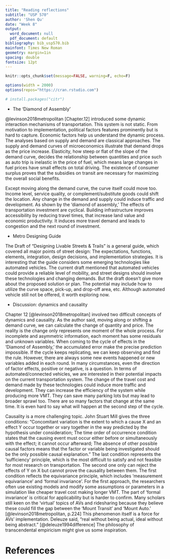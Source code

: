 ```yaml
---
title: "Reading reflections"
subtitle: "USP 570"
author: 'Shen Qu'
date: "Week 8"
output:
  word_document: null
  pdf_document: default
bibliography: bib_usp570.bib
mainfont: Times New Roman
geometry: margin=1in
spacing: double
fontsize: 12pt
---
```


```r
knitr::opts_chunk$set(message=FALSE, warning=F, echo=F)

options(width = 2000)
options(repos="https://cran.rstudio.com")

# install.packages("citr")
```


 - The 'Diamond of Assembly'
 
@levinson2018metropolitan [Chapter.12] introduced some dynamic interaction mechanisms of transportation. This system is not static. From motivation to implementation, political factors features prominently but is hard to capture. Economic factors help us understand the dynamic process. The analyses based on supply and demand are classical approaches. The supply and demand curves of microeconomics illustrate that demand drops as the price increase. Elasticity, how steep or flat of the slope of the demand curve, decides the relationship between quantities and price such as auto trip is inelastic in the price of fuel, which means large changes in fuel prices have small effects on total driving. The existence of consumer surplus proves that the subsidies on transit are necessary for maximizing the overall social benefits.

Except moving along the demand curve, the curve itself could move too. Income level, service quality, or complement/substitute goods could shift the location. Any change in the demand and supply could induce traffic and development. As shown by the 'diamond of assembly,' The effects of transportation investment are cyclical. Building infrastructure improves accessibility by reducing travel times, that increase land value and economic productivity. It induces more travel demand and leads to congestion and the next round of investment.

 - Metro Designing Guide

The Draft of "Designing Livable Streets & Trails" is a general guide, which covered all major points of street design: The expectations, functions, elements, integration, design decisions, and implementation strategies. It is interesting that the guide considers some emerging technologies like automated vehicles. The current draft mentioned that automated vehicles could provide a reliable level of mobility, and street designs should involve these technologies and changing demands. But the draft doesn't give more about the proposed solution or plan. The potential may include how to utilize the curve space, pick-up, and drop-off area, etc. Although automated vehicle still not be offered, it worth exploring now.

 - Discussion: dynamics and causality

Chapter 12 [@levinson2018metropolitan] involved two difficult concepts of dynamics and causality. As the author said, moving along or shifting a demand curve, we can calculate the change of quantity and price. The reality is the change only represents one moment of the whole process. For incomplete and asymmetric information, each moment has some residuals and unknown variables. When coming to the cycle of effects in the 'Diamond of Assembly,' the accumulated error make the precise prediction impossible. If the cycle keeps replicating, we can keep observing and find the rule. However, there are always some new events happened or new variables added in each round. In many circumstances, even the direction of factor effects, positive or negative, is a question. In terms of automated/connected vehicles, we are interested in their potential impacts on the current transportation system. The change of the travel cost and demand made by these technologies could induce more traffic and development. They can increase the efficiency of the system while producing more VMT. They can save many parking lots but may lead to broader sprawl too. There are so many factors that change at the same time. It is even hard to say what will happen at the second step of the cycle.

Causality is a more challenging topic. John Stuart Mill gives the three conditions:
"Concomitant variation is the extent to which a cause X and an effect Y occur together or vary together in the way predicted by the hypothesis under consideration;
The time order of occurrence condition states that the causing event must occur either before or simultaneously with the effect; it cannot occur afterward;
The absence of other possible causal factors means that the factor or variable being investigated should be the only possible causal explanation."
The last condition represents the 'sufficiency' principle, which is the most difficult to satisfy and not feasible for most research on transportation.
The second one only can reject the effects of Y on X but cannot prove the causality between them. The first condition reflects the equivariance principle, which includes 'measurement equivariance' and 'formal invariance'. For the first approach, the researchers often use existing models and modify some assumptions or parameters in a simulation like cheaper travel cost making longer VMT. The part of 'formal invariance' is critical for applicability but is harder to confirm. Many scholars still keen on the 'virtual' topics of AVs and ridesharing because they believe these could fill the gap between the 'Mount Transit' and 'Mount Auto.' [@levinson2018metropolitan, p.224] This phenomenon itself is a force for AVs' implementation. Deleuze said, "real without being actual, ideal without being abstract." [@deleuze1994difference] The philosophy of transcendental empiricism might give us some inspiration.


References {#references .unnumbered}
==========
